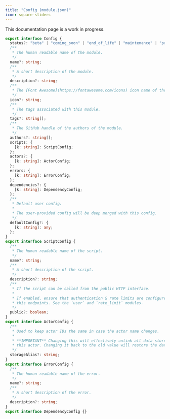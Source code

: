 ```yaml
---
title: "Config (module.json)"
icon: square-sliders
---
```


<Note>This documentation page is a work in progress.</Note>

```typescript
export interface Config {
  status?: "beta" | "coming_soon" | "end_of_life" | "maintenance" | "preview" | "stable";
  /**
   * The human readable name of the module.
   */
  name?: string;
  /**
   * A short description of the module.
   */
  description?: string;
  /**
   * The [Font Awesome](https://fontawesome.com/icons) icon name of the module.
   */
  icon?: string;
  /**
   * The tags associated with this module.
   */
  tags?: string[];
  /**
   * The GitHub handle of the authors of the module.
   */
  authors?: string[];
  scripts: {
    [k: string]: ScriptConfig;
  };
  actors?: {
    [k: string]: ActorConfig;
  };
  errors: {
    [k: string]: ErrorConfig;
  };
  dependencies?: {
    [k: string]: DependencyConfig;
  };
  /**
   * Default user config.
   *
   * The user-provided config will be deep merged with this config.
   */
  defaultConfig?: {
    [k: string]: any;
  };
}
export interface ScriptConfig {
  /**
   * The human readable name of the script.
   */
  name?: string;
  /**
   * A short description of the script.
   */
  description?: string;
  /**
   * If the script can be called from the public HTTP interface.
   *
   * If enabled, ensure that authentication & rate limits are configured for
   * this endpoints. See the `user` and `rate_limit` modules.
   */
  public?: boolean;
}
export interface ActorConfig {
  /**
   * Used to keep actor IDs the same in case the actor name changes.
   *
   * **IMPORTANT** Changing this will effectively unlink all data stored in
   * this actor. Changing it back to the old value will restore the data.
   */
  storageAlias?: string;
}
export interface ErrorConfig {
  /**
   * The human readable name of the error.
   */
  name?: string;
  /**
   * A short description of the error.
   */
  description?: string;
}
export interface DependencyConfig {}
```
